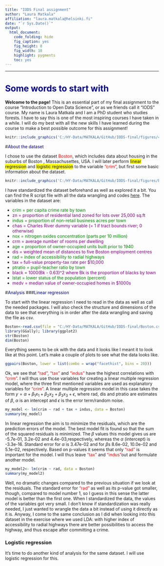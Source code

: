 ---
title: "IODS Final assignment"
author: "Laura Matkala"
affiliation: "laura.matkala@helsinki.fi"
date: "`r Sys.Date()`"
output:
  html_document:
    code_folding: hide
    fig_caption: yes
    fig_height: 8
    fig_width: 10
    highlight: pygments
    toc: yes
---
<style>
p.caption {
  font-size: 0.9em;
}
</style>
---
# <span style="color:darkblue">Some words to start with</span>
**Welcome to the page!** This is an essential part of my final assignment to the course "Introduction to Open Data Science", or as we friends call it "IODS" course. My name is Laura Matkala and I am a PhD student who studies forests. I have to say this is one of the most inspiring courses I have taken in a while. I will do my best with all the new skills I have learned during the course to make a best possible outcome for this assignment!


```{r fig1, echo=FALSE, out.width='100%', fig.cap="Happy forest scientist by a lake in a mountain forest at Mammoth Lakes, CA, USA.(This is here to remind us that although it doesn't look like it now, the sun actually does exist...)"}
knitr::include_graphics('C:/HY-Data/MATKALA/GitHub/IODS-final/figures/49.jpg')
```



#<span style="color:darkblue">About the dataset</span>

I chose to use the dataset <span style="color:red">Boston</span>, which includes data about housing in the suburbs of Boston , Massachusettes, USA. I will later perform <span style="background:yellow">linear regression</span> and <span style="background:yellow">logistic regression</span> to the variable <span style="color:red">"crim"</span>,  but first some basic information about the dataset. 

```{r fig2, echo=FALSE, out.width='100%', fig.cap="The dataset has variables related to housing in the suburbs of Boston, Massachusettes, USA. Picture from: http://amtrakdowneaster.com/stations/boston"}
knitr::include_graphics('C:/HY-Data/MATKALA/GitHub/IODS-final/figures/boston.jpg')
```



I have standardized the dataset beforehand as well as explored it a bit. You can find the R script file with all the data wrangling and codes [here](https://github.com/LauraMatkala/IODS-final/blob/master/data_wrangling_final.R). The variables in the dataset are:


* <span style="color:green">crim = per capita crime rate by town</span>
* <span style="color:purple">zn = proportion of residential land zoned for lots over 25,000 sq.ft</span>
* <span style="color:green">indus = proportion of non-retail business acres per town</span>
* <span style="color:purple">chas = Charles River dummy variable (= 1 if tract bounds river; 0 otherwise)</span>
* <span style="color:green">nox = nitrogen oxides concentration (parts per 10 million)</span>
* <span style="color:purple">crm = average number of rooms per dwelling</span>
* <span style="color:green">age = proportion of owner-occupied units built prior to 1940</span>
* <span style="color:purple">dis = weighted mean of distances to five Boston employment centres</span>
* <span style="color:green">rad = index of accessibility to radial highways</span>
* <span style="color:purple">tax = full-value property-tax rate per \$10,000</span>
* <span style="color:green">ptratio = pupil-teacher ratio by town</span>
* <span style="color:purple">black = 1000(Bk - 0.63)^2 where Bk is the proportion of blacks by town</span>
* <span style="color:green">lstat = lower status of the population (percent)</span>
* <span style="color:purple">medv = median value of owner-occupied homes in \$1000s</span> 



#<span style="color:darkblue">Analysis</span>
###<span style="color:darkblue">Linear regression</span>


To start with the linear regression I need to read in the data as well as call the needed packages. I will also check the structure and dimensions of the data to see that everything is in order after the data wrangling and saving the file as csv.


```{r start, warning=FALSE, message=FALSE} 
Boston<-read.csv(file = "C:/HY-Data/MATKALA/GitHub/IODS-final/Boston.csv", header = TRUE, sep=",")
library(GGally); library(ggplot2)
str(Boston)
dim(Boston)
```

Everything seems to be ok with the data and it looks like I meant it to look like at this point. Let's make a couple of plots to see what the data looks like.

```{r plots, fig.height=10, fig.width=10}
ggpairs(Boston, lower = list(combo = wrap("facethist", bins = 20)))

```

Ok, we see that <span style="color:red">"rad"</span>, <span style="color:red">"tax"</span> and <span style="color:red">"indus"</span> have the highest correlations with <span style="color:red">"crim"</span>. I will thus use those variables for creating a linear multiple regression model, where the three first mentioned variables are used as explanatory variables for <span style="color:red">"crim"</span>.  A linear multiple regression model in this case takes the form $y = \alpha+\beta_1x_1+\beta_2x_2+\beta_3x_3+\epsilon$, where rad, dis and ptratio are estimates of $\beta$, $\alpha$ is an intercept and $\epsilon$ is the error term/random noise. 

```{r multiple regression}
my_model <- lm(crim ~ rad + tax + indus, data = Boston)
summary(my_model)
```


In linear regression the aim is to minimize the residuals, which are the prediction errors of the model. The best model fit is found so that the sum of the squared residuals is minimized.  The $\beta$ values this model gives us are -5.7e-01, 3.2e-02 and 4.4e-03,respectively, whereas the $\alpha$ (intercept) is -3.3e-16. Standard error for $\alpha$ is 3.47e-02 and for $\beta$s 8.6e-02, 10.0e-02 and 5.1e-02, respectively.  Based on p-values it seems that only <span style="color:red">"rad"</span> is important for the model. I will thus leave <span style="color:red">"tax"</span> and  <span style="color:red">"indus"</span>out and formulate another model.

```{r multiple regression part two}
my_model2<- lm(crim ~ rad, data = Boston)
summary(my_model2)
```
Well, no dramatic changes compared to the previous situation if we look at the residuals. The standard error for <span style="color:red">"rad"</span> as well as its p-value got smaller, though, compared to model number 1, so I guess in this sense the latter model is better than the first one. When I standardized the data, the values of the variables got very small. I don't know if standardization was really needed, I just wanted to wrangle the data a bit instead of using it directly as it is. Anyway, I come to the same conclusion as I did when looking into this dataset in the exercise where we used LDA: with higher index of accessibility to radial highways there are better possibilities to access the highway, and thus escape after committing a crime.

### Logistic regression

It's time to do another kind of analysis for the same dataset. I will use logistic regression for this.

